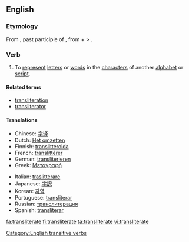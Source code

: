 ==English==

===Etymology===
From {{L.}} {{term|transliteratum}}, past participle of {{term|translitero}}, from {{term|trans-}} + {{term|litero|literō}} <!-- If "littera" is the etymon for "litero", this angle bracket is pointing the wrong: --> > {{term|littera||letter}}.

===Verb===
{{en-verb|transliterat|ing}}

# {{transitive}} To [[represent]] [[letter]]s or [[word]]s in the [[character]]s of another [[alphabet]] or [[script]].

====Related terms====
* [[transliteration]]
* [[transliterator]]

====Translations====
{{trans-top|To represent letters or words in the characters of another alphabet or script}}
* Chinese: [[字译]]
* Dutch: [[Het omzetten]]
* Finnish: [[translitteroida]]
* French: [[translittérer]]
* German: [[transliterieren]]
* Greek: [[Μεταγραφή]]
{{trans-mid}}
* Italian: [[traslitterare]]
* Japanese: [[字訳]]
* Korean: [[자역]]
* Portuguese: [[transliterar]]
* Russian: [[транслитерация]]
* Spanish: [[transliterar]]
{{trans-bottom}}

[[Category:English transitive verbs]]

[[fa:transliterate]]
[[fi:transliterate]]
[[ta:transliterate]]
[[vi:transliterate]]